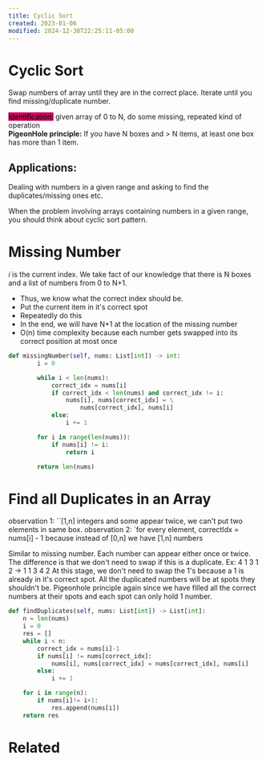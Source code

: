 ```yaml
---
title: Cyclic Sort
created: 2023-01-06
modified: 2024-12-30T22:25:11-05:00
---
```

# Cyclic Sort
Swap numbers of array until they are in the correct place.
Iterate until you find missing/duplicate number.

<mark style="background: #cc085d;">Identification:</mark> given array of 0 to N, do some missing, repeated kind of operation  
**PigeonHole principle:** If you have N boxes and > N items, at least one box has more than 1 item.
## Applications:
Dealing with numbers in a given range and asking to find the duplicates/missing ones etc.

When the problem involving arrays containing numbers in a given range, you should think about cyclic sort pattern.

# Missing Number 
$i$ is the current index. We take fact of our knowledge that there is N boxes and a list of numbers from 0 to N+1.
- Thus, we know what the correct index should be. 
- Put the current item in it's correct spot
- Repeatedly do this
- In the end, we will have N+1 at the location of the missing number
- O(n) time complexity because each number gets swapped into its correct position at most once
```python
def missingNumber(self, nums: List[int]) -> int:
        i = 0

        while i < len(nums):
            correct_idx = nums[i]
            if correct_idx < len(nums) and correct_idx != i:
                nums[i], nums[correct_idx] = \
	                nums[correct_idx], nums[i]
            else:
                i += 1

        for i in range(len(nums)):
            if nums[i] != i:
                return i

        return len(nums)
```


# Find all Duplicates in an Array
observation 1: ``[1,n] integers and some appear twice, we can't put two elements in same box.
observation 2: `for every element, correctIdx = nums[i] - 1 because instead of [0,n] we have [1,n] numbers

Similar to missing number. Each number can appear either once or twice.
The difference is that we don't need to swap if this is a duplicate.
Ex:
4 1 3 1 2 -> 1 1 3 4 2 
At this stage, we don't need to swap the 1's because a 1 is already in it's correct spot.
All the duplicated numbers will be at spots they shouldn't be. 
Pigeonhole principle again since we have filled all the correct numbers at their spots and each spot can only hold 1 number.

```python
def findDuplicates(self, nums: List[int]) -> List[int]:
	n = len(nums)
	i = 0
	res = []
	while i < n:
		correct_idx = nums[i]-1
		if nums[i] != nums[correct_idx]:
			nums[i], nums[correct_idx] = nums[correct_idx], nums[i]
		else:
			i += 1

	for i in range(n):
		if nums[i]!= i+1:
			res.append(nums[i])
	return res
```
# Related
